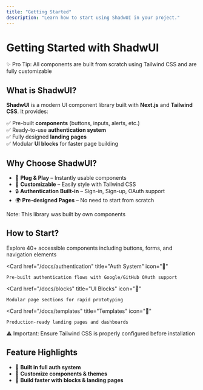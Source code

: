 ```yaml
---
title: "Getting Started"
description: "Learn how to start using ShadwUI in your project."
---
```



# Getting Started with ShadwUI

<Callout type="info" className="bg-fd-border">
  ✨ Pro Tip: All components are built from scratch using Tailwind CSS and are fully customizable
</Callout>

## What is ShadwUI?
**ShadwUI** is a modern UI component library built with **Next.js** and **Tailwind CSS**. It provides:

✅ Pre-built **components** (buttons, inputs, alerts, etc.)  
✅ Ready-to-use **authentication system**  
✅ Fully designed **landing pages**  
✅ Modular **UI blocks** for faster page building  


## Why Choose ShadwUI?
- 🚀 **Plug & Play** – Instantly usable components  
- 🎨 **Customizable** – Easily style with Tailwind CSS  
- 🔒 **Authentication Built-in** – Sign-in, Sign-up, OAuth support  
- 🌍 **Pre-designed Pages** – No need to start from scratch  

<Callout className="bg-fd-border">
  Note: This library was built by own components
</Callout>

## How to Start?

<Cards >
  <Card 
    href="/docs/components" 
    title="Components Library" 
    icon="🧩"
  >
    Explore 40+ accessible components including buttons, forms, and navigation elements
  </Card>

  <Card 
    href="/docs/authentication" 
    title="Auth System" 
    icon="🔐"
  >
    Pre-built authentication flows with Google/GitHub OAuth support
  </Card>

  <Card 
    href="/docs/blocks" 
    title="UI Blocks" 
    icon="🧱"
  >
    Modular page sections for rapid prototyping
  </Card>

  <Card 
    href="/docs/templates" 
    title="Templates" 
    icon="🚀"
  >
    Production-ready landing pages and dashboards
  </Card>
</Cards>

<Callout type="warning" className="bg-fd-border">
  ⚠️ Important: Ensure Tailwind CSS is properly configured before installation
</Callout>

## Feature Highlights
- 📖 **Built in full auth system**
- 🔧 **Customize components & themes**
- 🚀 **Build faster with blocks & landing pages**
